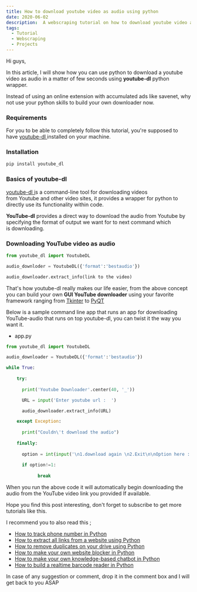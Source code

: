 ```yaml
---
title: How to download youtube video as audio using python  
date: 2020-06-02
description:  A webscraping tutorial on how to download youtube video as audio using Python  
tags:
  - Tutorial
  - Webscraping
  - Projects 
---
```


Hi guys,

In this article, I will show how you can use python to download a youtube video as audio in a matter of few seconds using **youtube-dl** python wrapper.

Instead of using an online extension with accumulated ads like savenet, why not use your python skills to build your own downloader now.

### Requirements

For you to be able to completely follow this tutorial, you're supposed to have [youtube-dl ](https://pypi.org/project/youtube_dl/)installed on your machine.

### Installation

```python
pip install youtube_dl
```

### Basics of youtube-dl

[youtube-dl i](https://pypi.org/project/youtube_dl/)s a command-line tool for downloading videos from Youtube and other video sites, it provides a wrapper for python to directly use its functionality within code.

**YouTube-dl** provides a direct way to download the audio from Youtube by specifying the format of output we want for to next command which is downloading.

### Downloading YouTube video as audio

```python
from youtube_dl import YoutubeDL

audio_downloder = YoutubeDL({'format':'bestaudio'})

audio_downloader.extract_info(link to the video)
```

That's how youtube-dl really makes our life easier, from the above concept you can build your own **GUI YouTube downloader** using your favorite framework ranging from [Tkinter](https://docs.python.org/3/library/tkinter.html) to [PyQT](https://riverbankcomputing.com/software/pyqt/intro)

Below is a sample command line app that runs an app for downloading YouTube-audio that runs on top youtube-dl, you can twist it the way you want it.

- app.py

```python
from youtube_dl import YoutubeDL

audio_downloader = YoutubeDL({'format':'bestaudio'})

while True:
  
    try:
      
      print('Youtube Downloader'.center(40, '_'))

      URL = input('Enter youtube url :  ')

      audio_downloader.extract_info(URL)

    except Exception:
      
      print("Couldn\'t download the audio")
    
    finally:
      
      option = int(input('\n1.download again \n2.Exit\n\nOption here :'))
      
      if option!=1:
        
            break
```

When you run the above code it will automatically begin downloading the audio from the YouTube video link you provided If available.

Hope you find this post interesting, don't forget to subscribe to get more tutorials like this.


I recommend you to also read this ;

-   [How to track phone number in Python](https://kalebujordan.com/how-to-track-phone-number-in-python/)
-   [How to extract all links from a website using Python](https://kalebujordan.com/learn-how-to-extract-all-links-from-a-website-in-python/)
-   [How to remove duplicates on your drive using Python](https://kalebujordan.com/save-your-disk-space-with-python/)
-   [How to make your own website blocker in Python](https://kalebujordan.com/how-to-build-website-blocker-in-python/)
-   [How to make your own knowledge-based chatbot in Python](https://kalebujordan.com/build-simple-chatbot-in-pyhon/)
-   [How to build a realtime barcode reader in Python](https://kalebujordan.com/reading-bar-codes-python/)

In case of any suggestion or comment, drop it in the comment box and I will get back to you ASAP